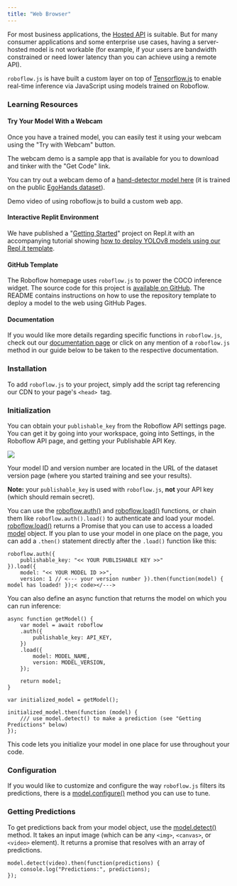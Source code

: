 ```yaml
---
title: "Web Browser"
---
```


For most business applications, the [Hosted API](/deploy/hosted-api/object-detection) is suitable. But for many consumer applications and some enterprise use cases, having a server-hosted model is not workable (for example, if your users are bandwidth constrained or need lower latency than you can achieve using a remote API).

`roboflow.js` is have built a custom layer on top of [Tensorflow.js](https://www.tensorflow.org/js) to enable real-time inference via JavaScript using models trained on Roboflow.

### Learning Resources

#### Try Your Model With a Webcam

Once you have a trained model, you can easily test it using your webcam using the "Try with Webcam" button. 

The webcam demo is a sample app that is available for you to download and tinker with the "Get Code" link. 

You can try out a webcam demo of a [hand-detector model here](https://demo.roboflow.com/egohands-public/9?publishable%5Fkey=rf%5F5w20VzQObTXjJhTjq6kad9ubrm33) (it is trained on the public [EgoHands dataset](https://universe.roboflow.com/brad-dwyer/egohands-public/)).

Demo video of using roboflow.js to build a custom web app.

#### Interactive Replit Environment

We have published a "[Getting Started](https://replit.com/@roboflow/Roboflow-Getting-Started#style.css)" project on Repl.it with an accompanying tutorial showing [how to deploy YOLOv8 models using our Repl.it template](https://blog.roboflow.com/deploy-yolov8-models-to-replit/).

#### GitHub Template

The Roboflow homepage uses `roboflow.js` to power the COCO inference widget. The source code for this project is [available on GitHub](https://github.com/roboflow/homepage-demo). The README contains instructions on how to use the repository template to deploy a model to the web using GitHub Pages.

#### Documentation

If you would like more details regarding specific functions in `roboflow.js`, check out our [documentation page](/deploy/web-browser/documentation-roboflow.js) or click on any mention of a `roboflow.js` method in our guide below to be taken to the respective documentation.

### Installation

To add `roboflow.js` to your project, simply add the script tag referencing our CDN to your page's `<head> `tag.

### Initialization

You can obtain your `publishable_key` from the Roboflow API settings page. You can get it by going into your workspace, going into Settings, in the Roboflow API page, and getting your Publishable API Key.

![](/images/deploy/blur-photo.com_1692076064.jpg)

Your model ID and version number are located in the URL of the dataset version page (where you started training and see your results).

**Note:** your `publishable_key` is used with `roboflow.js`, **not** your API key (which should remain secret).

You can use the [roboflow.auth()](/deploy/web-browser/documentation-roboflow.js#roboflow.auth) and [roboflow.load()](/deploy/web-browser/documentation-roboflow.js#roboflow.load) functions, or chain them like `roboflow.auth().load()` to authenticate and load your model. [roboflow.load()](/deploy/web-browser/documentation-roboflow.js#roboflow.load) returns a Promise that you can use to access a loaded [model](/deploy/web-browser/documentation-roboflow.js#model) object. If you plan to use your model in one place on the page, you can add a `.then()` statement directly after the `.load()` function like this:

```
roboflow.auth({
    publishable_key: "<< YOUR PUBLISHABLE KEY >>"
}).load({
    model: "<< YOUR MODEL ID >>",
    version: 1 // <--- your version number }).then(function(model) { model has loaded! });< code></--->
```

You can also define an async function that returns the model on which you can run inference:

```
async function getModel() {
    var model = await roboflow
    .auth({
        publishable_key: API_KEY,
    })
    .load({
        model: MODEL_NAME,
        version: MODEL_VERSION,
    });

    return model;
}

var initialized_model = getModel();

initialized_model.then(function (model) {
    /// use model.detect() to make a prediction (see "Getting Predictions" below)
});
```

This code lets you initialize your model in one place for use throughout your code.

### Configuration

If you would like to customize and configure the way `roboflow.js` filters its predictions, there is a [model.configure()](/deploy/web-browser/documentation-roboflow.js#model.configure) method you can use to tune.

### Getting Predictions

To get predictions back from your model object, use the [model.detect()](/deploy/web-browser/documentation-roboflow.js#model.detect) method. It takes an input image (which can be any `<img>`, `<canvas>`, or `<video>` element). It returns a promise that resolves with an array of predictions.

```
model.detect(video).then(function(predictions) {
    console.log("Predictions:", predictions);
});
```